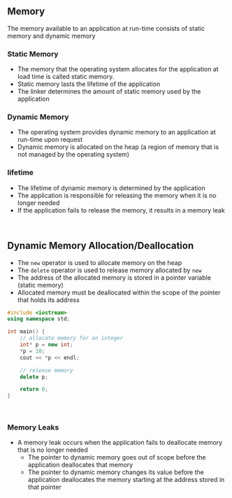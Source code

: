 ## Memory
The memory available to an application at run-time consists of static memory and dynamic memory

### Static Memory
- The memory that the operating system allocates for the application at load time is called static memory.
- Static memory lasts the lifetime of the application
- The linker determines the amount of static memory used by the application

### Dynamic Memory
- The operating system provides dynamic memory to an application at run-time upon request
- Dynamic memory is allocated on the heap (a region of memory that is not managed by the operating system)

### lifetime
- The lifetime of dynamic memory is determined by the application
- The application is responsible for releasing the memory when it is no longer needed
- If the application fails to release the memory, it results in a memory leak

<br />

## Dynamic Memory Allocation/Deallocation
- The `new` operator is used to allocate memory on the heap
- The `delete` operator is used to release memory allocated by `new`
- The address of the allocated memory is stored in a pointer variable (static memory)
- Allocated memory must be deallocated within the scope of the pointer that holds its address

```cpp
#include <iostream>
using namespace std;

int main() {
    // allocate memory for an integer
    int* p = new int;
    *p = 10;
    cout << *p << endl;

    // release memory
    delete p;

    return 0;
}
```

<br />

### Memory Leaks
- A memory leak occurs when the application fails to deallocate memory that is no longer needed
    - The pointer to dynamic memory goes out of scope before the application deallocates that memory
    - The pointer to dynamic memory changes its value before the application deallocates the memory starting at the address stored in that pointer
